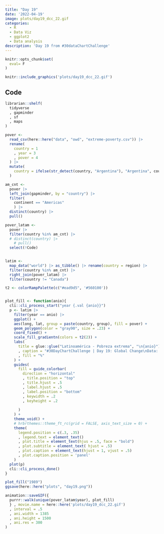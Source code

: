 ```yaml
---
title: "Day 19" 
date: '2022-04-19'
image: plots/day19_dcc_22.gif
categories:
  - R
  - Data Viz 
  - ggplot2
  - Data analysis
description: 'Day 19 from #30dataChartChallenge'
---
```


```r
knitr::opts_chunk$set(
  eval= F
)
```

```r
knitr::include_graphics('plots/day19_dcc_22.gif')
```


## Code

```r
librarian::shelf(
  tidyverse
  , gapminder
  , sf
  , maps
)

pover <- 
  read_csv(here::here("data", "owd", "extreme-poverty.csv")) |> 
  rename(
    country = 1
    , year = 3
    , pover = 4
  ) |> 
  mutate(
    country = ifelse(str_detect(country, "Argentina"), "Argentina", country)
  )


```

```r
am_cnt <- 
  pover |> 
  left_join(gapminder, by = "country") |> 
  filter(
    continent == "Americas"
    ) |> 
  distinct(country) |> 
  pull()

pover_latam <-
  pover |> 
  filter(country %in% am_cnt) |> 
  # distinct(country) |> 
    # pull()
  select(!Code) 
  
```

```r
latim <-
  map_data("world") |> as_tibble() |> rename(country = region) |> 
  filter(country %in% am_cnt) |> 
  right_join(pover_latam) |> 
  filter(country != "Canada")

t2 <- colorRampPalette(c("#ead9d5", '#560100'))



```


```r
plot_fill <- function(anio){
  cli::cli_process_start("year {.val {anio}}")
  p <- latim |> 
    filter(year == anio) |> 
    ggplot() +
    aes(long, lat, group = paste(country, group), fill = pover) +
    geom_polygon(color = "gray90", size = .23) +
    coord_fixed() +
    scale_fill_gradientn(colors = t2(2)) +
    labs(
      title = glue::glue("Latinoamérica - Pobreza extrema", "\n{anio}")
      , caption = "#30DayChartChallenge | Day 19: Global Change\nData: OWID |  @JhonKevinFlore1"
      , fill = "%"
    ) +
    guides(
      fill = guide_colorbar(
        direction = "horizontal"
        , title.position = "top"
        , title.hjust = .5
        , label.hjust = .5
        , label.position = "bottom"
        , keywidth = .2
        , keyheight = .2
        
      )
    ) +
    theme_void() +
    # hrbrthemes::theme_ft_rc(grid = FALSE, axis_text_size = 0) +
    theme(
      legend.position = c(.3, .35)
      , legend.text = element_text()
      , plot.title = element_text(hjus = .5, face = "bold")
      , plot.subtitle = element_text( hjust = .5)
      , plot.caption = element_text(hjust = 1, vjust = .5)
      , plot.caption.position = 'panel'
    )
  plot(p)
  cli::cli_process_done()
}
```


```r
plot_fill("1989")
ggsave(here::here("plots", "day19.png"))

animation::saveGIF({
  purrr::walk(unique(pover_latam$year), plot_fill)
  } , movie.name = here::here('plots/day19_dcc_22.gif')
  , interval = .5
  , ani.width = 1385
  , ani.height = 1500
  , ani.res = 300
)
```





